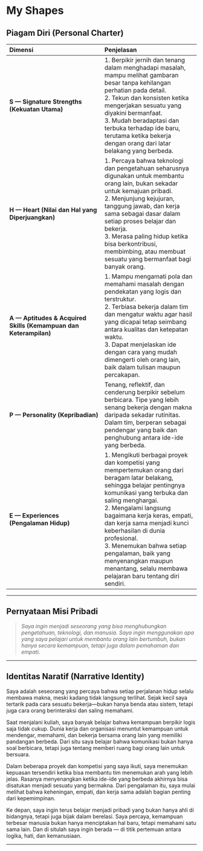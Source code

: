 # My Shapes

## Piagam Diri (Personal Charter)

| Dimensi | Penjelasan |
|:--|:--|
| **S — Signature Strengths (Kekuatan Utama)** | 1. Berpikir jernih dan tenang dalam menghadapi masalah, mampu melihat gambaran besar tanpa kehilangan perhatian pada detail.<br>2. Tekun dan konsisten ketika mengerjakan sesuatu yang diyakini bermanfaat.<br>3. Mudah beradaptasi dan terbuka terhadap ide baru, terutama ketika bekerja dengan orang dari latar belakang yang berbeda. |
| **H — Heart (Nilai dan Hal yang Diperjuangkan)** | 1. Percaya bahwa teknologi dan pengetahuan seharusnya digunakan untuk membantu orang lain, bukan sekadar untuk kemajuan pribadi.<br>2. Menjunjung kejujuran, tanggung jawab, dan kerja sama sebagai dasar dalam setiap proses belajar dan bekerja.<br>3. Merasa paling hidup ketika bisa berkontribusi, membimbing, atau membuat sesuatu yang bermanfaat bagi banyak orang. |
| **A — Aptitudes & Acquired Skills (Kemampuan dan Keterampilan)** | 1. Mampu mengamati pola dan memahami masalah dengan pendekatan yang logis dan terstruktur.<br>2. Terbiasa bekerja dalam tim dan mengatur waktu agar hasil yang dicapai tetap seimbang antara kualitas dan ketepatan waktu.<br>3. Dapat menjelaskan ide dengan cara yang mudah dimengerti oleh orang lain, baik dalam tulisan maupun percakapan. |
| **P — Personality (Kepribadian)** | Tenang, reflektif, dan cenderung berpikir sebelum berbicara. Tipe yang lebih senang bekerja dengan makna daripada sekadar rutinitas. Dalam tim, berperan sebagai pendengar yang baik dan penghubung antara ide-ide yang berbeda. |
| **E — Experiences (Pengalaman Hidup)** | 1. Mengikuti berbagai proyek dan kompetisi yang mempertemukan orang dari beragam latar belakang, sehingga belajar pentingnya komunikasi yang terbuka dan saling menghargai.<br>2. Mengalami langsung bagaimana kerja keras, empati, dan kerja sama menjadi kunci keberhasilan di dunia profesional.<br>3. Menemukan bahwa setiap pengalaman, baik yang menyenangkan maupun menantang, selalu membawa pelajaran baru tentang diri sendiri. |

---

## Pernyataan Misi Pribadi

> *Saya ingin menjadi seseorang yang bisa menghubungkan pengetahuan, teknologi, dan manusia. Saya ingin menggunakan apa yang saya pelajari untuk membantu orang lain bertumbuh, bukan hanya secara kemampuan, tetapi juga dalam pemahaman dan empati.*

---

## Identitas Naratif (Narrative Identity)

Saya adalah seseorang yang percaya bahwa setiap perjalanan hidup selalu membawa makna, meski kadang tidak langsung terlihat. Sejak kecil saya tertarik pada cara sesuatu bekerja—bukan hanya benda atau sistem, tetapi juga cara orang berinteraksi dan saling memahami.  

Saat menjalani kuliah, saya banyak belajar bahwa kemampuan berpikir logis saja tidak cukup. Dunia kerja dan organisasi menuntut kemampuan untuk mendengar, memahami, dan bekerja bersama orang lain yang memiliki pandangan berbeda. Dari situ saya belajar bahwa komunikasi bukan hanya soal berbicara, tetapi juga tentang memberi ruang bagi orang lain untuk bersuara.  

Dalam beberapa proyek dan kompetisi yang saya ikuti, saya menemukan kepuasan tersendiri ketika bisa membantu tim menemukan arah yang lebih jelas. Rasanya menyenangkan ketika ide-ide yang berbeda akhirnya bisa disatukan menjadi sesuatu yang bermakna. Dari pengalaman itu, saya mulai melihat bahwa keheningan, empati, dan kerja sama adalah bagian penting dari kepemimpinan.  

Ke depan, saya ingin terus belajar menjadi pribadi yang bukan hanya ahli di bidangnya, tetapi juga bijak dalam berelasi. Saya percaya, kemampuan terbesar manusia bukan hanya menciptakan hal baru, tetapi memahami satu sama lain. Dan di situlah saya ingin berada — di titik pertemuan antara logika, hati, dan kemanusiaan.

---